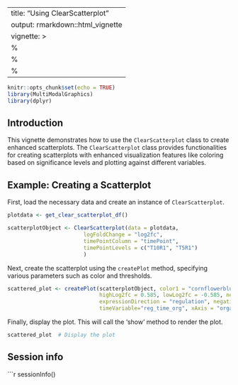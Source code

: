 
---
title: "Using ClearScatterplot"
output: rmarkdown::html_vignette
vignette: >
  %\VignetteIndexEntry{Using ClearScatterplot}
  %\VignetteEngine{knitr::rmarkdown}
  %\VignetteEncoding{UTF-8}
---

```r
knitr::opts_chunk$set(echo = TRUE)
library(MultiModalGraphics)
library(dplyr)
```

## Introduction

This vignette demonstrates how to use the `ClearScatterplot` class to create enhanced scatterplots. The `ClearScatterplot` class provides functionalities for creating scatterplots with enhanced visualization features like coloring based on significance levels and plotting against different variables.

## Example: Creating a Scatterplot

First, load the necessary data and create an instance of `ClearScatterplot`.

```r
plotdata <- get_clear_scatterplot_df()

scatterplotObject <- ClearScatterplot(data = plotdata,
                        logFoldChange = "log2fc",
                        timePointColumn = "timePoint",
                        timePointLevels = c("T10R1", "T5R1")
                        )
```

Next, create the scatterplot using the `createPlot` method, specifying various parameters such as color and thresholds.

```r
scattered_plot <- createPlot(scatterplotObject, color1 = "cornflowerblue", color2 = "grey", color3="indianred",
                             highLog2fc = 0.585, lowLog2fc = -0.585, negLog10pValue = 1.301,
                             expressionDirection = "regulation", negativeLogPValue="negLog10p",
                             timeVariable="reg_time_org", xAxis = "organ", yAxis = "timePoint")
```

Finally, display the plot. This will call the 'show' method to render the plot.

```r
scattered_plot  # Display the plot
```

## Session info
```r
sessionInfo()
